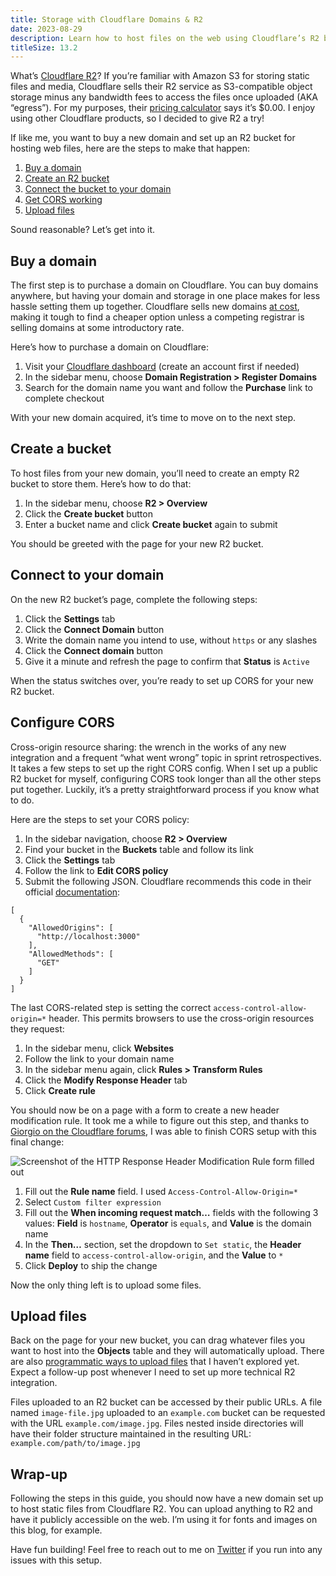 ```yaml
---
title: Storage with Cloudflare Domains & R2
date: 2023-08-29
description: Learn how to host files on the web using Cloudflare’s R2 bucket storage and inexpensive domain registration.
titleSize: 13.2
---
```


What’s [Cloudflare R2](https://www.cloudflare.com/developer-platform/r2/)? If you’re familiar with Amazon S3 for storing static files and media, Cloudflare sells their R2 service as S3-compatible object storage minus any bandwidth fees to access the files once uploaded (AKA “egress”). For my purposes, their [pricing calculator](https://r2-calculator.cloudflare.com/) says it’s $0.00. I enjoy using other Cloudflare products, so I decided to give R2 a try!

If like me, you want to buy a new domain and set up an R2 bucket for hosting web files, here are the steps to make that happen:

1. [Buy a domain](#buy-a-domain)
2. [Create an R2 bucket](#create-a-bucket)
3. [Connect the bucket to your domain](#connect-to-your-domain)
4. [Get CORS working](#configure-cors)
5. [Upload files](#upload-files)

Sound reasonable? Let’s get into it.

## Buy a domain

The first step is to purchase a domain on Cloudflare. You can buy domains anywhere, but having your domain and storage in one place makes for less hassle setting them up together. Cloudflare sells new domains [at cost](https://twitter.com/GergelyOrosz/status/1671407196591259648), making it tough to find a cheaper option unless a competing registrar is selling domains at some introductory rate.

Here’s how to purchase a domain on Cloudflare:

1. Visit your [Cloudflare dashboard](https://dash.cloudflare.com) (create an account first if needed)
2. In the sidebar menu, choose **Domain Registration > Register Domains**
3. Search for the domain name you want and follow the **Purchase** link to complete checkout

With your new domain acquired, it’s time to move on to the next step.

## Create a bucket

To host files from your new domain, you’ll need to create an empty R2 bucket to store them. Here’s how to do that:

1. In the sidebar menu, choose **R2 > Overview**
2. Click the **Create bucket** button
3. Enter a bucket name and click **Create bucket** again to submit

You should be greeted with the page for your new R2 bucket.

## Connect to your domain

On the new R2 bucket’s page, complete the following steps:

1. Click the **Settings** tab
2. Click the **Connect Domain** button
3. Write the domain name you intend to use, without `https` or any slashes
4. Click the **Connect domain** button
5. Give it a minute and refresh the page to confirm that **Status** is `Active`

When the status switches over, you’re ready to set up CORS for your new R2 bucket.

## Configure CORS

Cross-origin resource sharing: the wrench in the works of any new integration and a frequent “what went wrong” topic in sprint retrospectives. It takes a few steps to set up the right CORS config. When I set up a public R2 bucket for myself, configuring CORS took longer than all the other steps put together. Luckily, it’s a pretty straightforward process if you know what to do.

Here are the steps to set your CORS policy:

1. In the sidebar navigation, choose **R2 > Overview**
2. Find your bucket in the **Buckets** table and follow its link
3. Click the **Settings** tab
4. Follow the link to **Edit CORS policy**
5. Submit the following JSON. Cloudflare recommends this code in their official [documentation](https://developers.cloudflare.com/r2/buckets/cors/#example):

```
[
  {
    "AllowedOrigins": [
      "http://localhost:3000"
    ],
    "AllowedMethods": [
      "GET"
    ]
  }
]
```

The last CORS-related step is setting the correct `access-control-allow-origin=*` header. This permits browsers to use the cross-origin resources they request:

1. In the sidebar menu, click **Websites**
2. Follow the link to your domain name
3. In the sidebar menu again, click **Rules > Transform Rules**
4. Click the **Modify Response Header** tab
5. Click **Create rule**

You should now be on a page with a form to create a new header modification rule. It took me a while to figure out this step, and thanks to [Giorgio on the Cloudflare forums](https://community.cloudflare.com/t/problem-with-settings-cors-policies-on-r2/432339/18), I was able to finish CORS setup with this final change:

![Screenshot of the HTTP Response Header Modification Rule form filled out](https://jdj.land/cloudflare-access-header.png)

1. Fill out the **Rule name** field. I used `Access-Control-Allow-Origin=*`
1. Select `Custom filter expression`
1. Fill out the **When incoming request match…** fields with the following 3 values: **Field** is `hostname`, **Operator** is `equals`, and **Value** is the domain name
1. In the **Then…** section, set the dropdown to `Set static`, the **Header name** field to `access-control-allow-origin`, and the **Value** to `*`
1. Click **Deploy** to ship the change

Now the only thing left is to upload some files.

## Upload files

Back on the page for your new bucket, you can drag whatever files you want to host into the **Objects** table and they will automatically upload. There are also [programmatic ways to upload files](https://developers.cloudflare.com/r2/objects/upload-objects/#upload-objects-via-wrangler) that I haven’t explored yet. Expect a follow-up post whenever I need to set up more technical R2 integration.

Files uploaded to an R2 bucket can be accessed by their public URLs. A file named `image-file.jpg` uploaded to an `example.com` bucket can be requested with the URL `example.com/image.jpg`. Files nested inside directories will have their folder structure maintained in the resulting URL: `example.com/path/to/image.jpg`

## Wrap-up

Following the steps in this guide, you should now have a new domain set up to host static files from Cloudflare R2. You can upload anything to R2 and have it publicly accessible on the web. I’m using it for fonts and images on this blog, for example.

Have fun building! Feel free to reach out to me on [Twitter](https://twitter.com/johndjameson) if you run into any issues with this setup.
